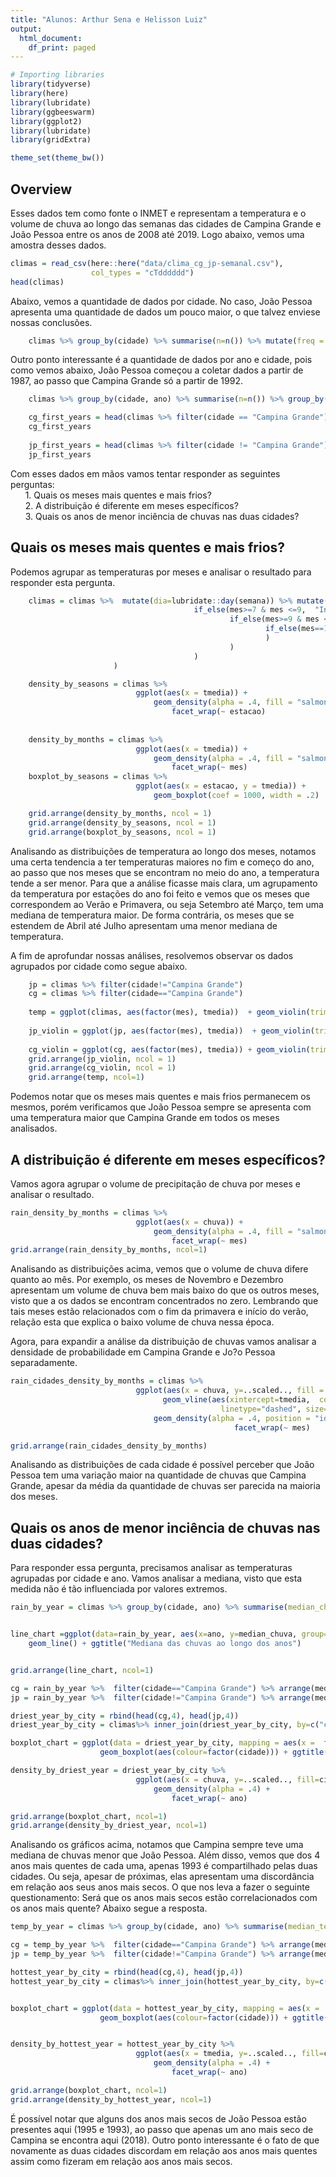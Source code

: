 ```yaml
---
title: "Alunos: Arthur Sena e Helisson Luiz"
output:
  html_document:
    df_print: paged
---
```


```r
# Importing libraries
library(tidyverse)
library(here)
library(lubridate)
library(ggbeeswarm)
library(ggplot2)
library(lubridate)
library(gridExtra)

theme_set(theme_bw())
```

## __Overview__
Esses dados tem como fonte o INMET e representam a temperatura e o volume de chuva ao longo das semanas das cidades de Campina Grande e João Pessoa entre os anos de 2008 até 2019. Logo abaixo, vemos uma amostra desses dados. 


```r

climas = read_csv(here::here("data/clima_cg_jp-semanal.csv"), 
                  col_types = "cTdddddd")
head(climas)

```

Abaixo, vemos a quantidade de dados por cidade. No caso, João Pessoa apresenta uma quantidade de dados um pouco maior, o que talvez enviese nossas conclusões.
```r
    climas %>% group_by(cidade) %>% summarise(n=n()) %>% mutate(freq = n / sum(n))
```

Outro ponto interessante é a quantidade de dados por ano e cidade, pois como vemos abaixo, João Pessoa começou a coletar dados a partir de 1987, ao passo que Campina Grande só a partir de 1992.

```r
    climas %>% group_by(cidade, ano) %>% summarise(n=n()) %>% group_by(cidade) %>% summarise(qtd_anos=n())
```

```r
    cg_first_years = head(climas %>% filter(cidade == "Campina Grande") %>% distinct(cidade, ano), 4)  %>% rename(primeiros_anos = ano)
    cg_first_years
    
    jp_first_years = head(climas %>% filter(cidade != "Campina Grande") %>% distinct(cidade, ano), 4) %>% rename(primeiros_anos = ano)
    jp_first_years
```


Com esses dados em mãos vamos tentar responder as seguintes perguntas:\
&nbsp;&nbsp;&nbsp;&nbsp;&nbsp;&nbsp;1. Quais os meses mais quentes e mais frios?\
&nbsp;&nbsp;&nbsp;&nbsp;&nbsp;&nbsp;2. A distribuição é diferente em meses específicos? \
&nbsp;&nbsp;&nbsp;&nbsp;&nbsp;&nbsp;3. Quais os anos de menor inciência de chuvas nas duas cidades? \
 

## __Quais os meses mais quentes e mais frios?__
Podemos agrupar as temperaturas por meses e analisar o resultado para responder esta pergunta. 

```r

    climas = climas %>%  mutate(dia=lubridate::day(semana)) %>% mutate(estacao = if_else(mes>=4 & mes <=6,  "Outono",
                                         if_else(mes>=7 & mes <=9,  "Inverno",
                                                 if_else(mes>=9 & mes <=11,  "Primavera",
                                                         if_else(mes==12 | mes <=3,  "Verao", "NA")
                                                         )
                                                 )
                                         )
                       )

    density_by_seasons = climas %>%
                            ggplot(aes(x = tmedia)) + 
                                geom_density(alpha = .4, fill = "salmon") + 
                                    facet_wrap(~ estacao)
            
    
    density_by_months = climas %>%
                            ggplot(aes(x = tmedia)) + 
                                geom_density(alpha = .4, fill = "salmon") + 
                                    facet_wrap(~ mes)
    boxplot_by_seasons = climas %>% 
                            ggplot(aes(x = estacao, y = tmedia)) + 
                                geom_boxplot(coef = 1000, width = .2) 

    grid.arrange(density_by_months, ncol = 1)
    grid.arrange(density_by_seasons, ncol = 1)
    grid.arrange(boxplot_by_seasons, ncol = 1)
```


Analisando as distribuições de temperatura ao longo dos meses, notamos uma certa tendencia a ter temperaturas maiores no fim e começo do ano, ao passo que nos meses que se encontram no meio do ano, a temperatura tende a ser menor. Para que a análise ficasse mais clara, um agrupamento da temperatura por estações do ano foi feito e vemos que os meses que correspondem ao Verão e Primavera, ou seja Setembro até Março, tem uma mediana de temperatura maior. De forma contrária, os meses que se estendem de Abril até Julho apresentam uma menor mediana de temperatura.

A fim de aprofundar nossas análises, resolvemos observar os dados agrupados por cidade como segue abaixo.
```r
    jp = climas %>% filter(cidade!="Campina Grande")
    cg = climas %>% filter(cidade=="Campina Grande")
    
    temp = ggplot(climas, aes(factor(mes), tmedia))  + geom_violin(trim=F, scale = "width", aes(fill = factor(cidade))) 
    
    jp_violin = ggplot(jp, aes(factor(mes), tmedia))  + geom_violin(trim=F, scale = "width", fill = "red") + ggtitle("Joao Pessoa") 
    
    cg_violin = ggplot(cg, aes(factor(mes), tmedia)) + geom_violin(trim=F,scale = "width", fill = "blue") + ggtitle("Campina Grande")
    grid.arrange(jp_violin, ncol = 1)
    grid.arrange(cg_violin, ncol = 1)
    grid.arrange(temp, ncol=1)
```

Podemos notar que os meses mais quentes e mais frios permanecem os mesmos, porém verificamos que João Pessoa sempre 
se apresenta com uma temperatura maior que Campina Grande em todos os meses analisados.

## __A distribuição é diferente em meses específicos?__
<p>Vamos agora agrupar o volume de precipitação de chuva por meses e analisar o resultado.</p> 

```r
rain_density_by_months = climas %>%
                            ggplot(aes(x = chuva)) + 
                                geom_density(alpha = .4, fill = "salmon") + 
                                    facet_wrap(~ mes)
grid.arrange(rain_density_by_months, ncol=1)
```

Analisando as distribuições acima, vemos que o volume de chuva difere quanto ao mês. Por exemplo, os meses de Novembro e Dezembro apresentam um volume
de chuva bem mais baixo do que os outros meses, visto que a os dados se encontram concentrados no zero. Lembrando que tais meses estão relacionados com o
fim da primavera e início do verão, relação esta que explica o baixo volume de chuva nessa época.

Agora, para expandir a análise da distribuição de chuvas vamos analisar a densidade de probabilidade em Campina Grande e Jo?o Pessoa separadamente. 

```r

rain_cidades_density_by_months = climas %>%
                            ggplot(aes(x = chuva, y=..scaled.., fill = cidade)) + 
                                  geom_vline(aes(xintercept=tmedia,  colour=cidade),
                                               linetype="dashed", size=.5) +
                                geom_density(alpha = .4, position = "identity") +
                                                  facet_wrap(~ mes)

grid.arrange(rain_cidades_density_by_months)
```

Analisando as distribuições de cada cidade é possível perceber que João Pessoa tem uma variação maior na quantidade de chuvas que Campina Grande, apesar da média da quantidade de chuvas ser parecida na maioria dos meses.

## __Quais os anos de menor inciência de chuvas nas duas cidades?__

Para responder essa pergunta, precisamos analisar as temperaturas agrupadas por cidade e ano. Vamos analisar a
mediana, visto que esta medida não é tão influenciada por valores extremos.

```r

rain_by_year = climas %>% group_by(cidade, ano) %>% summarise(median_chuva=median(chuva))


line_chart =ggplot(data=rain_by_year, aes(x=ano, y=median_chuva, group=cidade, colour=cidade)) +
    geom_line() + ggtitle("Mediana das chuvas ao longo dos anos")


grid.arrange(line_chart, ncol=1)

cg = rain_by_year %>%  filter(cidade=="Campina Grande") %>% arrange(median_chuva)
jp = rain_by_year %>%  filter(cidade!="Campina Grande") %>% arrange(median_chuva)

driest_year_by_city = rbind(head(cg,4), head(jp,4))
driest_year_by_city = climas%>% inner_join(driest_year_by_city, by=c("cidade", "ano"))

boxplot_chart = ggplot(data = driest_year_by_city, mapping = aes(x =  factor(ano), y = chuva)) +
                    geom_boxplot(aes(colour=factor(cidade))) + ggtitle("Anos mais secos de CG e JP")

density_by_driest_year = driest_year_by_city %>%
                            ggplot(aes(x = chuva, y=..scaled.., fill=cidade)) + 
                                geom_density(alpha = .4) + 
                                    facet_wrap(~ ano)

grid.arrange(boxplot_chart, ncol=1)
grid.arrange(density_by_driest_year, ncol=1)
```

Analisando os gráficos acima, notamos que Campina sempre teve uma mediana de chuvas menor que João Pessoa. Além disso, vemos que 
dos 4 anos mais quentes de cada uma, apenas 1993 é compartilhado pelas duas cidades. Ou seja, apesar de próximas, elas apresentam
uma discordância em relação aos seus anos mais secos. O que nos leva a fazer o seguinte questionamento: Será que os anos mais secos
estão correlacionados com os anos mais quente? Abaixo segue a resposta.


```r
temp_by_year = climas %>% group_by(cidade, ano) %>% summarise(median_temp=median(tmedia))

cg = temp_by_year %>%  filter(cidade=="Campina Grande") %>% arrange(median_temp)
jp = temp_by_year %>%  filter(cidade!="Campina Grande") %>% arrange(median_temp)

hottest_year_by_city = rbind(head(cg,4), head(jp,4))
hottest_year_by_city = climas%>% inner_join(hottest_year_by_city, by=c("cidade", "ano"))


boxplot_chart = ggplot(data = hottest_year_by_city, mapping = aes(x =  factor(ano), y = tmedia)) +
                    geom_boxplot(aes(colour=factor(cidade))) + ggtitle("Anos mais quentes de CG e JP")


density_by_hottest_year = hottest_year_by_city %>%
                            ggplot(aes(x = tmedia, y=..scaled.., fill=cidade)) + 
                                geom_density(alpha = .4) + 
                                    facet_wrap(~ ano)

grid.arrange(boxplot_chart, ncol=1)
grid.arrange(density_by_hottest_year, ncol=1)

```

É possível notar que alguns dos anos mais secos de João Pessoa estão presentes aqui (1995 e 1993), ao passo que apenas
um ano mais seco de Campina se encontra aqui (2018). Outro ponto interessante é o fato de que novamente as duas cidades
discordam em relação aos anos mais quentes assim como fizeram em relação aos anos mais secos.



